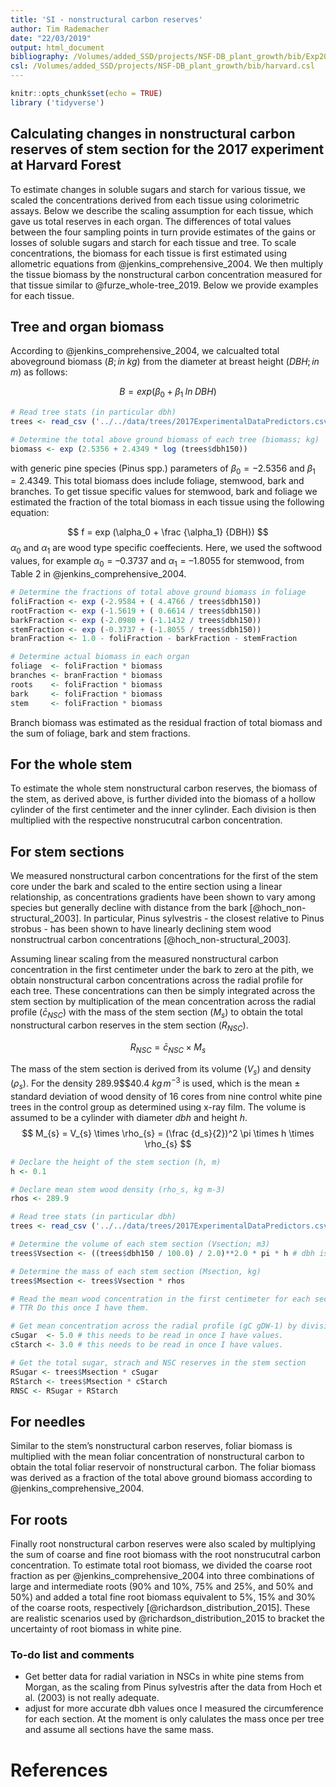 ```yaml
---
title: 'SI - nonstructural carbon reserves'
author: Tim Rademacher
date: "22/03/2019"
output: html_document
bibliography: /Volumes/added_SSD/projects/NSF-DB_plant_growth/bib/Exp2017.bib
csl: /Volumes/added_SSD/projects/NSF-DB_plant_growth/bib/harvard.csl
---
```


```r
knitr::opts_chunk$set(echo = TRUE)
library ('tidyverse')
```

## Calculating changes in nonstructural carbon reserves of stem section for the 2017 experiment at Harvard Forest

To estimate changes in soluble sugars and starch for various tissue, we scaled the concentrations derived from each tissue using colorimetric assays. Below we describe the scaling assumption for each tissue, which gave us total reserves in each organ. The differences of total values between the four sampling points in turn provide estimates of the gains or losses of soluble sugars and starch for each tissue and tree. To scale concentrations, the biomass for each tissue is first estimated using allometric equations from @jenkins_comprehensive_2004. We then multiply the tissue biomass by the nonstructural carbon concentration measured for that tissue similar to @furze_whole-tree_2019. Below we provide examples for each tissue.

## Tree and organ biomass

According to @jenkins_comprehensive_2004, we calcualted total aboveground biomass ($B; in \; kg$) from the diameter at breast height ($DBH; in \; m$) as follows:

$$
B = exp (\beta_0 + \beta_1 \; ln \; DBH)
$$

``` r
# Read tree stats (in particular dbh)
trees <- read_csv ('../../data/trees/2017ExperimentalDataPredictors.csv', col_types = cols ())

# Determine the total above ground biomass of each tree (biomass; kg)
biomass <- exp (2.5356 + 2.4349 * log (trees$dbh150)) 
```

with generic pine species (Pinus spp.) parameters of $\beta_0 = -2.5356$ and $\beta_1 = 2.4349$. This total biomass does include foliage, stemwood, bark and branches. To get tissue specific values for stemwood, bark and foliage we estimated the fraction of the total biomass in each tissue using the following equation:

$$
f = exp (\alpha_0 + \frac {\alpha_1} {DBH})
$$
$\alpha_0$ and $\alpha_1$ are wood type specific coeffecients. Here, we used the softwood values, for example $\alpha_0 = –0.3737$ and $\alpha_1 = –1.8055$ for stemwood, from Table 2 in @jenkins_comprehensive_2004.

``` r
# Determine the fractions of total above ground biomass in foliage 
foliFraction <- exp (-2.9584 + ( 4.4766 / trees$dbh150))
rootFraction <- exp (-1.5619 + ( 0.6614 / trees$dbh150))
barkFraction <- exp (-2.0980 + (-1.1432 / trees$dbh150))
stemFraction <- exp (-0.3737 + (-1.8055 / trees$dbh150))
branFraction <- 1.0 - foliFraction - barkFraction - stemFraction

# Determine actual biomass in each organ
foliage  <- foliFraction * biomass
branches <- branFraction * biomass
roots    <- foliFraction * biomass
bark     <- foliFraction * biomass
stem     <- foliFraction * biomass
```

Branch biomass was estimated as the residual fraction of total biomass and the sum of foliage, bark and stem fractions.

## For the whole stem

To estimate the whole stem nonstructural carbon reserves, the biomass of the stem, as derived above, is further divided into the biomass of a hollow cylinder of the first centimeter and the inner cylinder. Each division is then multiplied with the respective nonstrucutral carbon concentration. 

## For stem sections

We measured nonstructural carbon concentrations for the first of the stem core under the bark and scaled to the entire section using a linear relationship, as concentrations gradients have been shown to vary among species but generally decline with distance from the bark [@hoch_non-structural_2003]. In particular, Pinus sylvestris - the closest relative to Pinus strobus - has been shown to have linearly declining stem wood nonstructrual carbon concentrations [@hoch_non-structural_2003].
<!-- The decline in @hoch_non-structural_2003 is actually more exponential than linear, but let's start with linear. Morgan might have better data for Pinus strobus that can help me scale more adequately.--> 

Assuming linear scaling from the measured nonstructural carbon concentration in the first centimeter under the bark to zero at the pith, we obtain nonstructural carbon concentrations across the radial profile for each tree. These concentrations can then be simply integrated across the stem section by multiplication of the mean concentration across the radial profile ($\bar c_{NSC}$) with the mass of the stem section ($M_{s}$) to obtain the total nonstructural carbon reserves in the stem section ($R_{NSC}$).

$$
R_{NSC} = \bar c_{NSC} \times M_{s}
$$

The mass of the stem section is derived from its volume ($V_{s}$) and density ($\rho_{s}$). For the density 289.9$\pm$40.4 $kg \, m^{-3}$ is used, which is the mean $\pm$ standard deviation of wood density of 16 cores from nine control white pine trees in the control group as determined using x-ray film. The volume is assumed to be a cylinder with diameter $dbh$ and height $h$. <!-- Maybe Patrick can give a reference for the exact procedure?-->
$$
M_{s} = V_{s} \times \rho_{s} = (\frac {d_s}{2})^2 \pi \times h \times \rho_{s}
$$

``` r
# Declare the height of the stem section (h, m)
h <- 0.1

# Declare mean stem wood density (rho_s, kg m-3)
rhos <- 289.9

# Read tree stats (in particular dbh)
trees <- read_csv ('../../data/trees/2017ExperimentalDataPredictors.csv', col_types = cols ())

# Determine the volume of each stem section (Vsection; m3)
trees$Vsection <- ((trees$dbh150 / 100.0) / 2.0)**2.0 * pi * h # dbh is in cm, therefore divide by 100.

# Determine the mass of each stem section (Msection, kg)
trees$Msection <- trees$Vsection * rhos

# Read the mean wood concentration in the first centimeter for each section
# TTR Do this once I have them.

# Get mean concentration across the radial profile (gC gDW-1) by division by two.
cSugar  <- 5.0 # this needs to be read in once I have values.
cStarch <- 3.0 # this needs to be read in once I have values.

# Get the total sugar, strach and NSC reserves in the stem section
RSugar <- trees$Msection * cSugar
RStarch <- trees$Msection * cStarch
RNSC <- RSugar + RStarch
```

## For needles

Similar to the stem's nonstructural carbon reserves, foliar biomass is multiplied with the mean foliar concentration of nonstructural carbon to obtain the total foliar reservoir of nonstructural carbon. The foliar biomass was derived as a fraction of the total above ground biomass according to @jenkins_comprehensive_2004.

## For roots

Finally root nonstructural carbon reserves were also scaled by multiplying the sum of coarse and fine root biomass with the root nonstrucutral carbon concentration. To estimate total root biomass, we divided the coarse root fraction as per @jenkins_comprehensive_2004 into three combinations of large and intermediate roots (90% and 10%, 75% and 25%, and 50% and 50%) and added a total fine root biomass equivalent to 5%, 15% and 30% of the coarse roots, respectively [@richardson_distribution_2015]. These are realistic scenarios used by @richardson_distribution_2015 to bracket the uncertainty of root biomass in white pine. <!-- Morgan did this differently! Maybe I should change this.-->

### To-do list and comments

- Get better data for radial variation in NSCs in white pine stems from Morgan, as the scaling from Pinus sylvestris after the data from Hoch et al. (2003) is not really adequate.
- adjust for more accurate dbh values once I measured the circumference for each section. At the moment is only calulates the mass once per tree and assume all sections have the same mass.

# References